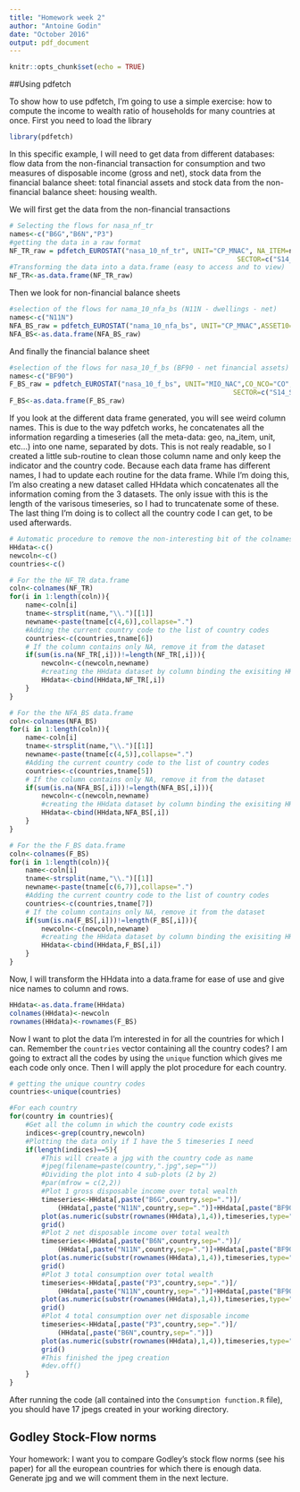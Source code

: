 ```yaml
---
title: "Homework week 2"
author: "Antoine Godin"
date: "October 2016"
output: pdf_document
---
```


```r
knitr::opts_chunk$set(echo = TRUE)
```

##Using pdfetch

To show how to use pdfetch, I'm going to use a simple exercise: how to compute the income to wealth ratio of households for many countries at once. First you need to load the library

```r
library(pdfetch)
```

In this specific example, I will need to get data from different databases: flow data from the non-financial transaction for consumption and two measures of disposable income (gross and net), stock data from the financial balance sheet: total financial assets and stock data from the non-financial balance sheet: housing wealth.

We will first get the data from the non-financial transactions
```r
# Selecting the flows for nasa_nf_tr
names<-c("B6G","B6N","P3")
#getting the data in a raw format
NF_TR_raw = pdfetch_EUROSTAT("nasa_10_nf_tr", UNIT="CP_MNAC", NA_ITEM=names, from="1994-12-31", to="2016-12-31",
														 SECTOR=c("S14_S15"), DIRECT = "PAID")
#Transforming the data into a data.frame (easy to access and to view)
NF_TR<-as.data.frame(NF_TR_raw)
```

Then we look for non-financial balance sheets
```r
#selection of the flows for nama_10_nfa_bs (N11N - dwellings - net)
names<-c("N11N")
NFA_BS_raw = pdfetch_EUROSTAT("nama_10_nfa_bs", UNIT="CP_MNAC",ASSET10=names, from="1994-12-31", to="2016-12-31", SECTOR=c("S14_S15"))
NFA_BS<-as.data.frame(NFA_BS_raw)
```

And finally the financial balance sheet
```r
#selection of the flows for nasa_10_f_bs (BF90 - net financial assets)
names<-c("BF90")
F_BS_raw = pdfetch_EUROSTAT("nasa_10_f_bs", UNIT="MIO_NAC",CO_NCO="CO",NA_ITEM=names, from="1994-12-31", to="2016-12-31",
														SECTOR=c("S14_S15"))
F_BS<-as.data.frame(F_BS_raw)
```

If you look at the different data frame generated, you will see weird column names. This is due to the way pdfetch works, he concatenates all the information regarding a timeseries (all the meta-data: geo, na_item, unit, etc...) into one name, separated by dots. This is not realy readable, so I created a little sub-routine to clean those column name and only keep the indicator and the country code. Because each data frame has different names, I had to update each routine for the data frame. While I'm doing this, I'm also creating a new dataset called HHdata which concatenates all the information coming from the 3 datasets. The only issue with this is the length of the varisous timeseries, so I had to truncatenate some of these. The last thing I'm doing is to collect all the country code I can get, to be used afterwards.
```r
# Automatic procedure to remove the non-interesting bit of the colnames
HHdata<-c()
newcoln<-c()
countries<-c()

# For the the NF_TR data.frame
coln<-colnames(NF_TR)
for(i in 1:length(coln)){
	name<-coln[i]
	tname<-strsplit(name,"\\.")[[1]]
	newname<-paste(tname[c(4,6)],collapse=".")
	#Adding the current country code to the list of country codes
	countries<-c(countries,tname[6])
	# If the column contains only NA, remove it from the dataset
	if(sum(is.na(NF_TR[,i]))!=length(NF_TR[,i])){
		newcoln<-c(newcoln,newname) 
		#creating the HHdata dataset by column binding the exisiting HHdata with the new column
		HHdata<-cbind(HHdata,NF_TR[,i])
	}
}

# For the the NFA_BS data.frame
coln<-colnames(NFA_BS)
for(i in 1:length(coln)){
	name<-coln[i]
	tname<-strsplit(name,"\\.")[[1]]
	newname<-paste(tname[c(4,5)],collapse=".")
	#Adding the current country code to the list of country codes
	countries<-c(countries,tname[5])
	# If the column contains only NA, remove it from the dataset
	if(sum(is.na(NFA_BS[,i]))!=length(NFA_BS[,i])){
		newcoln<-c(newcoln,newname) 
		#creating the HHdata dataset by column binding the exisiting HHdata with the new column
		HHdata<-cbind(HHdata,NFA_BS[,i])
	}
}

# For the the F_BS data.frame
coln<-colnames(F_BS)
for(i in 1:length(coln)){
	name<-coln[i]
	tname<-strsplit(name,"\\.")[[1]]
	newname<-paste(tname[c(6,7)],collapse=".")
	#Adding the current country code to the list of country codes
	countries<-c(countries,tname[7])
	# If the column contains only NA, remove it from the dataset
	if(sum(is.na(F_BS[,i]))!=length(F_BS[,i])){
		newcoln<-c(newcoln,newname) 
		#creating the HHdata dataset by column binding the exisiting HHdata with the new column
		HHdata<-cbind(HHdata,F_BS[,i])
	}
}
```

Now, I will transform the HHdata into a data.frame for ease of use and give nice names to column and rows.
```r
HHdata<-as.data.frame(HHdata)
colnames(HHdata)<-newcoln
rownames(HHdata)<-rownames(F_BS)
```

Now I want to plot the data I'm interested in for all the countries for which I can. Remember the `countries` vector containing all the country codes? I am going to extract all the codes by using the `unique` function which gives me each code only once. Then I will apply the plot procedure for each country.
```r
# getting the unique country codes
countries<-unique(countries)

#For each country
for(country in countries){
	#Get all the column in which the country code exists
	indices<-grep(country,newcoln)
	#Plotting the data only if I have the 5 timeseries I need
	if(length(indices)==5){
		#This will create a jpg with the country code as name
		#jpeg(filename=paste(country,".jpg",sep=""))
		#Dividing the plot into 4 sub-plots (2 by 2)
		#par(mfrow = c(2,2))
		#Plot 1 gross disposable income over total wealth
		timeseries<-HHdata[,paste("B6G",country,sep=".")]/
			(HHdata[,paste("N11N",country,sep=".")]+HHdata[,paste("BF90",country,sep=".")])
		plot(as.numeric(substr(rownames(HHdata),1,4)),timeseries,type="l",main=paste("B6G/Wealth",country),xlab = "",ylab="")
		grid()
		#Plot 2 net disposable income over total wealth
		timeseries<-HHdata[,paste("B6N",country,sep=".")]/
			(HHdata[,paste("N11N",country,sep=".")]+HHdata[,paste("BF90",country,sep=".")])
		plot(as.numeric(substr(rownames(HHdata),1,4)),timeseries,type="l",main=paste("B6N/Wealth",country),xlab = "",ylab="")
		grid()
		#Plot 3 total consumption over total wealth
		timeseries<-HHdata[,paste("P3",country,sep=".")]/
			(HHdata[,paste("N11N",country,sep=".")]+HHdata[,paste("BF90",country,sep=".")])
		plot(as.numeric(substr(rownames(HHdata),1,4)),timeseries,type="l",main=paste("P3/Wealth",country),xlab = "",ylab="")
		grid()
		#Plot 4 total consumption over net disposable income
		timeseries<-HHdata[,paste("P3",country,sep=".")]/
			(HHdata[,paste("B6N",country,sep=".")])
		plot(as.numeric(substr(rownames(HHdata),1,4)),timeseries,type="l",main=paste("P3/B6N",country),xlab = "",ylab="")
		grid()
		#This finished the jpeg creation
		#dev.off()
	}
}
```

After running the code (all contained into the `Consumption function.R` file), you should have 17 jpegs created in your working directory.

## Godley Stock-Flow norms

Your homework: I want you to compare Godley's stock flow norms (see his paper) for all the european countries for which there is enough data. Generate jpg and we will comment them in the next lecture.